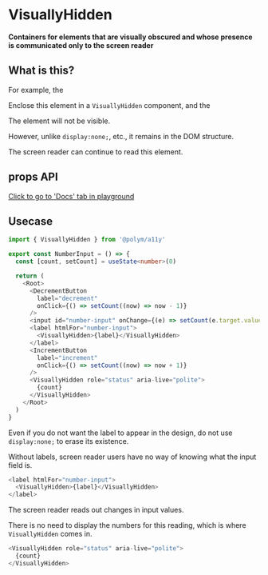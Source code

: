 
<Meta title="VisuallyHidden/document" component={VisuallyHidden} />

# VisuallyHidden

**Containers for elements that are visually obscured and whose presence is communicated only to the screen reader**

## What is this?

For example, the

<Canvas>
  <Story name="using" id="visuallyhidden--before-using" />
</Canvas>

Enclose this element in a `VisuallyHidden` component, and the

<Canvas>
  <Story id="visuallyhidden--using" />
</Canvas>

The element will not be visible.

However, unlike `display:none;`, etc., it remains in the DOM structure.

The screen reader can continue to read this element.

## props API

[Click to go to 'Docs' tab in playground](?path=/docs/visuallyhidden--using)

## Usecase

```ts
import { VisuallyHidden } from '@polym/a11y'

export const NumberInput = () => {
  const [count, setCount] = useState<number>(0)

  return (
    <Root>
      <DecrementButton
        label="decrement"
        onClick={() => setCount((now) => now - 1)}
      />
      <input id="number-input" onChange={(e) => setCount(e.target.value)} />
      <label htmlFor="number-input">
        <VisuallyHidden>{label}</VisuallyHidden>
      </label>
      <IncrementButton
        label="increment"
        onClick={() => setCount((now) => now + 1)}
      />
      <VisuallyHidden role="status" aria-live="polite">
        {count}
      </VisuallyHidden>
    </Root>
  )
}
```

Even if you do not want the label to appear in the design, do not use `display:none;` to erase its existence.

Without labels, screen reader users have no way of knowing what the input field is.

```ts
<label htmlFor="number-input">
  <VisuallyHidden>{label}</VisuallyHidden>
</label>
```

The screen reader reads out changes in input values.

There is no need to display the numbers for this reading, which is where `VisuallyHidden` comes in.

```ts
<VisuallyHidden role="status" aria-live="polite">
  {count}
</VisuallyHidden>
```

